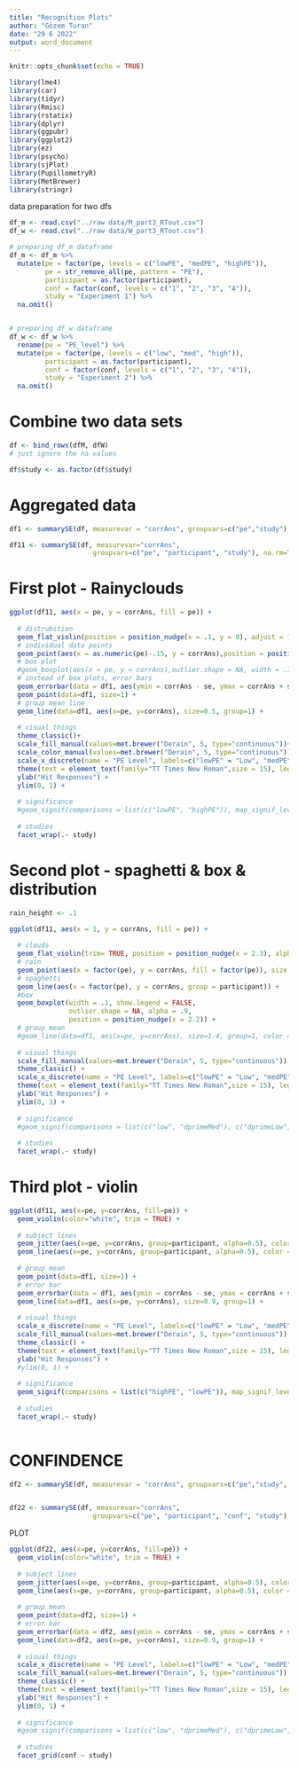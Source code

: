 ```yaml
---
title: "Recognition Plots"
author: "Gözem Turan"
date: "29 6 2022"
output: word_document
---
```


```r
knitr::opts_chunk$set(echo = TRUE)
```

```r
library(lme4) 
library(car)
library(tidyr)
library(Rmisc)
library(rstatix)
library(dplyr)
library(ggpubr)
library(ggplot2)
library(ez)
library(psycho)
library(sjPlot)
library(PupillometryR)
library(MetBrewer)
library(stringr)

```

data preparation for two dfs
```r
df_m <- read.csv("../raw data/M_part3_RTout.csv")
df_w <- read.csv("../raw data/W_part3_RTout.csv")

# preparing df_m dataframe
df_m <- df_m %>%
  mutate(pe = factor(pe, levels = c("lowPE", "medPE", "highPE")),
         pe = str_remove_all(pe, pattern = "PE"),
         participant = as.factor(participant),
         conf = factor(conf, levels = c("1", "2", "3", "4")),
         study = "Experiment 1") %>%
  na.omit()


# preparing df_w dataframe
df_w <- df_w %>%
  rename(pe = "PE_level") %>%
  mutate(pe = factor(pe, levels = c("low", "med", "high")),
         participant = as.factor(participant),
         conf = factor(conf, levels = c("1", "2", "3", "4")),
         study = "Experiment 2") %>%
  na.omit()

```


# Combine two data sets
```r

df <- bind_rows(dfM, dfW) 
# just ignore the na values

df$study <- as.factor(df$study)

```

# Aggregated data
```r

df1 <- summarySE(df, measurevar = "corrAns", groupvars=c("pe","study"), na.rm = TRUE)

df11 <- summarySE(df, measurevar="corrAns", 
                     groupvars=c("pe", "participant", "study"), na.rm=TRUE)
```

# First plot - Rainyclouds
```r
ggplot(df11, aes(x = pe, y = corrAns, fill = pe)) +
  
  # distrubition
  geom_flat_violin(position = position_nudge(x = .1, y = 0), adjust = 1.5, trim = TRUE, color = "white") +
  # individual data points
  geom_point(aes(x = as.numeric(pe)-.15, y = corrAns),position = position_jitter(width = .05, height = 0), size = 1, shape = 20) +
  # box plot
  #geom_boxplot(aes(x = pe, y = corrAns),outlier.shape = NA, width = .1, colour = "black") +
  # instead of box plots, error bars
  geom_errorbar(data = df1, aes(ymin = corrAns - se, ymax = corrAns + se, width=0.1)) +
  geom_point(data=df1, size=1) +
  # group mean line
  geom_line(data=df1, aes(x=pe, y=corrAns), size=0.5, group=1) +
  
  # visual things
  theme_classic()+
  scale_fill_manual(values=met.brewer("Derain", 5, type="continuous"))+
  scale_color_manual(values=met.brewer("Derain", 5, type="continuous"))+
  scale_x_discrete(name = "PE Level", labels=c("lowPE" = "Low", "medPE" = "Medium", "highPE" = "High")) +
  theme(text = element_text(family="TT Times New Roman",size = 15), legend.title = element_text(size = 1), legend.text = element_text(size = 12), legend.position = "None", legend.direction = "vertical") +
  ylab("Hit Responses") +
  ylim(0, 1) +
  
  # significance
  #geom_signif(comparisons = list(c("lowPE", "highPE")), map_signif_level=TRUE, y_position = c(1.1, 1.2, 1.3)) +
  
  # studies
  facet_wrap(.~ study)

```

# Second plot - spaghetti & box & distribution
```r

rain_height <- .1

ggplot(df11, aes(x = 1, y = corrAns, fill = pe)) +
  
  # clouds
  geom_flat_violin(trim= TRUE, position = position_nudge(x = 2.3), alpha = .9, color = "black") +
  # rain
  geom_point(aes(x = factor(pe), y = corrAns, fill = factor(pe)), size = 2.5, shape = 21) +
  # spaghetti
  geom_line(aes(x = factor(pe), y = corrAns, group = participant)) +
  #box
  geom_boxplot(width = .1, show.legend = FALSE, 
               outlier.shape = NA, alpha = .9,
               position = position_nudge(x = 2.2)) +
  # group mean
  #geom_line(data=df1, aes(x=pe, y=corrAns), size=1.4, group=1, color = "pink") +
  
  # visual things
  scale_fill_manual(values=met.brewer("Derain", 5, type="continuous")) +
  theme_classic() +
  scale_x_discrete(name = "PE Level", labels=c("lowPE" = "Low", "medPE" = "Medium", "highPE" = "High")) + 
  theme(text = element_text(family="TT Times New Roman",size = 15), legend.title = element_text(size = 1), legend.text = element_text(size = 12), legend.position = "None", legend.direction = "vertical") +
  ylab("Hit Responses") +
  ylim(0, 1) +
  
  # significance
  #geom_signif(comparisons = list(c("low", "dprimeMed"), c("dprimeLow", "dprimeHigh"), c("dprimeMed", "dprimeHigh")), map_signif_level=TRUE) +
  
  # studies
  facet_wrap(.~ study)

```


# Third plot - violin
```r

ggplot(df11, aes(x=pe, y=corrAns, fill=pe)) + 
  geom_violin(color="white", trim = TRUE) +
  
  # subject lines
  geom_jitter(aes(x=pe, y=corrAns, group=participant, alpha=0.5), color = "gray50", size = 0.5, position=position_dodge(0)) + 
  geom_line(aes(x=pe, y=corrAns, group=participant, alpha=0.5), color = "gray50", position=position_dodge(0)) +
  
  # group mean
  geom_point(data=df1, size=1) + 
  # error bar
  geom_errorbar(data = df1, aes(ymin = corrAns - se, ymax = corrAns + se, width=0.1)) +
  geom_line(data=df1, aes(x=pe, y=corrAns), size=0.9, group=1) +
  
  # visual things
  scale_x_discrete(name = "PE Level", labels=c("lowPE" = "Low", "medPE" = "Medium", "highPE" = "High")) +
  scale_fill_manual(values=met.brewer("Derain", 5, type="continuous")) + 
  theme_classic() +
  theme(text = element_text(family="TT Times New Roman",size = 15), legend.title = element_text(size = 1), legend.text = element_text(size = 12), legend.position = "None", legend.direction = "vertical") +
  ylab("Hit Responses") +
  #ylim(0, 1) +
  
  # significance
  geom_signif(comparisons = list(c("highPE", "lowPE")), map_signif_level=FALSE) +
  
  # studies
  facet_wrap(.~ study)
  
```


# CONFINDENCE 
```r

df2 <- summarySE(df, measurevar = "corrAns", groupvars=c("pe","study", "conf"), na.rm = TRUE)


df22 <- summarySE(df, measurevar="corrAns", 
                     groupvars=c("pe", "participant", "conf", "study"), na.rm=TRUE)

```

PLOT
```r

ggplot(df22, aes(x=pe, y=corrAns, fill=pe)) + 
  geom_violin(color="white", trim = TRUE) +
  
  # subject lines
  geom_jitter(aes(x=pe, y=corrAns, group=participant, alpha=0.5), color = "gray50", size = 0.5, position=position_dodge(0)) + 
  geom_line(aes(x=pe, y=corrAns, group=participant, alpha=0.5), color = "gray50", position=position_dodge(0)) +
  
  # group mean
  geom_point(data=df2, size=1) + 
  # error bar
  geom_errorbar(data = df2, aes(ymin = corrAns - se, ymax = corrAns + se, width=0.1)) +
  geom_line(data=df2, aes(x=pe, y=corrAns), size=0.9, group=1) +
  
  # visual things
  scale_x_discrete(name = "PE Level", labels=c("lowPE" = "Low", "medPE" = "Medium", "highPE" = "High")) +
  scale_fill_manual(values=met.brewer("Derain", 5, type="continuous")) + 
  theme_classic() +
  theme(text = element_text(family="TT Times New Roman",size = 15), legend.title = element_text(size = 1), legend.text = element_text(size = 12), legend.position = "None", legend.direction = "vertical") +
  ylab("Hit Responses") +
  ylim(0, 1) +
  
  # significance
  #geom_signif(comparisons = list(c("low", "dprimeMed"), c("dprimeLow", "dprimeHigh"), c("dprimeMed", "dprimeHigh")), map_signif_level=TRUE) +
  
  # studies
  facet_grid(conf ~ study)
  
```
